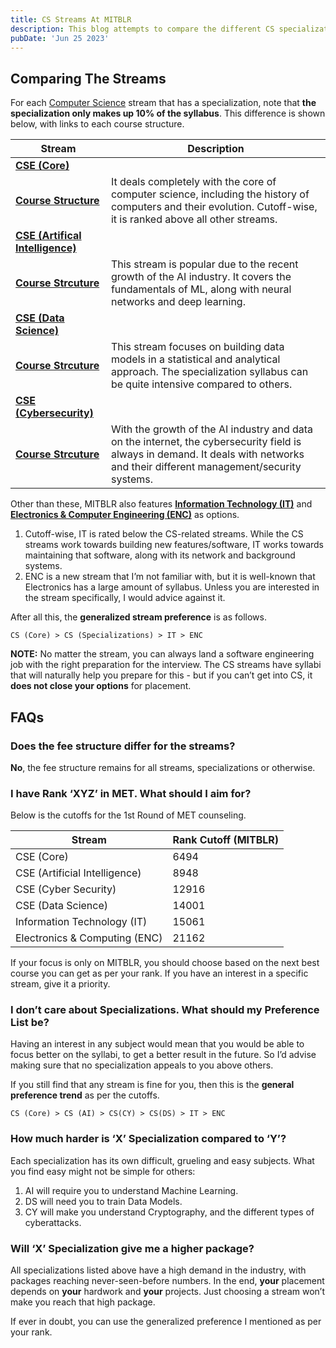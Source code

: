 ```yaml
---
title: CS Streams At MITBLR
description: This blog attempts to compare the different CS specializations at MIT Bangalore, along with a preference order and FAQ.
pubDate: 'Jun 25 2023'
---
```


## Comparing The Streams

For each [Computer Science](https://manipal.edu/mu/campuses/mahe-bengaluru/academics/institution-list/mitblr/program-list.html#Undergraduate) stream that has a specialization, note that **the specialization only makes up 10% of the syllabus**. This difference is shown below, with links to each course structure.

| Stream | Description |
| --- | --- |
| [**CSE (Core)**](https://manipal.edu/mu/campuses/mahe-bengaluru/academics/institution-list/mitblr/program-list/btech/btech-computer-science-engineering.html)
[**Course Structure**](https://manipal.edu/content/dam/manipal/mu/maheblr/mitblr/documents/course-structures/course-structure-2022-years-onwards/B%20Tech%20CSE%202022%20course%20str%20(1).pdf) | It deals completely with the core of computer science, including the history of computers and their evolution. Cutoff-wise, it is ranked above all other streams. |
| [**CSE (Artifical Intelligence)**](https://manipal.edu/mu/campuses/mahe-bengaluru/academics/institution-list/mitblr/program-list/btech/BTech-Computer-Science-and-Engineering-Artificial-Intelligence-and-Machine-Learning.html)
[**Course Strcuture**](https://manipal.edu/content/dam/manipal/mu/maheblr/mitblr/documents/course-structures/course-structure-2022-years-onwards/B%20Tech%20CSE(AI)%20str%202022%20(1).pdf) | This stream is popular due to the recent growth of the AI industry. It covers the fundamentals of ML, along with neural networks and deep learning. |
| [**CSE (Data Science)**](https://manipal.edu/mu/campuses/mahe-bengaluru/academics/institution-list/mitblr/program-list/btech/btech-computer-science-data-science1.html)
[**Course Strcuture**](https://manipal.edu/content/dam/manipal/mu/maheblr/mitblr/documents/course-structures/updated-course-structure/BTech%20CSE%20(Data%20Science)%20Course%20Structure%202023.pdf) | This stream focuses on building data models in a statistical and analytical approach. The specialization syllabus can be quite intensive compared to others. |
| [**CSE (Cybersecurity)**](https://manipal.edu/mu/campuses/mahe-bengaluru/academics/institution-list/mitblr/program-list/btech/btech-computer-science-cyber-security.html)
[**Course Strcuture**](https://manipal.edu/content/dam/manipal/mu/maheblr/mitblr/documents/course-structures/course-structure-2022-years-onwards/Cyber%20Security-Course%20Structure%20-2022.pdf) | With the growth of the AI industry and data on the internet, the cybersecurity field is always in demand. It deals with networks and their different management/security systems. |

Other than these, MITBLR also features [**Information Technology (IT)**](https://manipal.edu/mu/campuses/mahe-bengaluru/academics/institution-list/mitblr/program-list/btech/btech-information-technology.html) and [**Electronics & Computer Engineering (ENC)**](https://manipal.edu/mu/campuses/mahe-bengaluru/academics/institution-list/mitblr/program-list/btech/btech-electronics-and-computer-engineering1.html) as options.

1. Cutoff-wise, IT is rated below the CS-related streams. While the CS streams work towards building new features/software, IT works towards maintaining that software, along with its network and background systems.
2. ENC is a new stream that I’m not familiar with, but it is well-known that Electronics has a large amount of syllabus. Unless you are interested in the stream specifically, I would advice against it.

After all this, the **generalized stream preference** is as follows.

```
CS (Core) > CS (Specializations) > IT > ENC
```

**NOTE:** No matter the stream, you can always land a software engineering job with the right preparation for the interview. The CS streams have syllabi that will naturally help you prepare for this - but if you can’t get into CS, it **does not close your options** for placement.

## FAQs

### Does the fee structure differ for the streams?

**No**, the fee structure remains for all streams, specializations or otherwise.

### I have Rank ‘XYZ’ in MET. What should I aim for?

Below is the cutoffs for the 1st Round of MET counseling.

| Stream | Rank Cutoff (MITBLR) |
| --- | --- |
| CSE (Core) | 6494 |
| CSE (Artificial Intelligence) | 8948 |
| CSE (Cyber Security) | 12916 |
| CSE (Data Science) | 14001 |
| Information Technology (IT) | 15061 |
| Electronics & Computing (ENC) | 21162 |

If your focus is only on MITBLR, you should choose based on the next best course you can get as per your rank. If you have an interest in a specific stream, give it a priority.

### I don’t care about Specializations. What should my Preference List be?

Having an interest in any subject would mean that you would be able to focus better on the syllabi, to get a better result in the future. So I’d advise making sure that no specialization appeals to you above others.

If you still find that any stream is fine for you, then this is the **general preference trend** as per the cutoffs.

```
CS (Core) > CS (AI) > CS(CY) > CS(DS) > IT > ENC
```

### How much harder is ‘X’ Specialization compared to ‘Y’?

Each specialization has its own difficult, grueling and easy subjects. What you find easy might not be simple for others:

1. AI will require you to understand Machine Learning.
2. DS will need you to train Data Models.
3. CY will make you understand Cryptography, and the different types of cyberattacks.

### Will ‘X’ Specialization give me a higher package?

All specializations listed above have a high demand in the industry, with packages reaching never-seen-before numbers. In the end, **your** placement depends on **your** hardwork and **your** projects. Just choosing a stream won’t make you reach that high package.

If ever in doubt, you can use the generalized preference I mentioned as per your rank.
